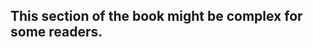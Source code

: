 :::{.callout-important appearance="simple"}
# This section of the book might be complex for some readers.
:::